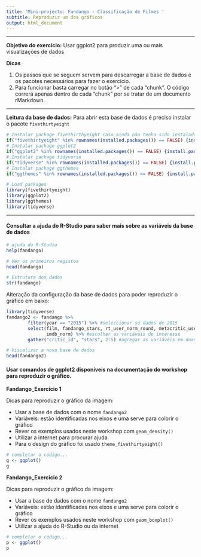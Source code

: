```yaml
---
title: 'Mini-projecto: Fandango - Classificação de Filmes '
subtitle: Reproduzir um dos gráficos
output: html_document
---
```


***

**Objetivo do exercício:** Usar ggplot2 para produzir uma ou mais visualizações de dados

**Dicas**

1. Os passos que se seguem servem para descarregar a base de dados e os pacotes necessários para fazer o exercício. 
2. Para funcionar basta carregar no botão ">" de cada "chunk". O código correrá apenas dentro de cada "chunk" por se tratar de um documento rMarkdown.

***

**Leitura da base de dados:** Para abrir esta base de dados é preciso instalar o pacote `fivethirtyeight`

```r
# Instalar package fivethirthyeight caso ainda não tenha sido instalado
if("fivethirtyeight" %in% rownames(installed.packages()) == FALSE) {install.packages("fivethirtyeight")}
# Instalar package ggplot2 
if("ggplot2" %in% rownames(installed.packages()) == FALSE) {install.packages("ggplot2")}
# Instalar package tidyverse 
if("tidyverse" %in% rownames(installed.packages()) == FALSE) {install.packages("tidyverse")}
# Instalar package ggthemes 
if("ggthemes" %in% rownames(installed.packages()) == FALSE) {install.packages("ggthemes")}
```

```r
# Load packages
library(fivethirtyeight)
library(ggplot2)
library(ggthemes)
library(tidyverse)
```

***

#### Consultar a ajuda do R-Studio para saber mais sobre as variáveis da base de dados

```r
# ajuda do R-Studio
help(fandango)
```

```r
# Ver os primeiros registos 
head(fandango)
```

```r
# Estrutura dos dados
str(fandango)
```

Alteração da configuração da base de dados para poder reproduzir o gráfico em baixo:
```r
library(tidyverse)
fandango2 <- fandango %>% 
        filter(year == "2015") %>% #seleccionar só dados de 2015
        select(film, fandango_stars, rt_user_norm_round, metacritic_user_nom, 
               imdb_norm) %>% #escolher as variáveis de interesse
        gather("critic_id", "stars", 2:5) #agregar as variáveis em duas novas variáves 

# Visualizar a nova base de dados 
head(fandango2)
```

#### Usar comandos de ggplot2 disponíveis na documentação do workshop para reproduzir o gráfico. 

**Fandango_Exercicio 1**

Dicas para reproduzir o gráfico da imagem:

* Usar a base de dados com o nome `fandango2`
* Variáveis: estão identificadas nos eixos e uma serve para colorir o gráfico
* Rever os exemplos usados neste workshop com `geom_density()`
* Utilizar a internet para procurar ajuda
* Para o design do gráfico foi usado `theme_fivethirtyeight()`

```r
# completar o código...
g <- ggplot()
g
```

**Fandango_Exercicio 2**

Dicas para reproduzir o gráfico da imagem:

* Usar a base de dados com o nome `fandango2`
* Variáveis: estão identificadas nos eixos e uma serve para colorir o gráfico
* Rever os exemplos usados neste workshop com `geom_boxplot()`
* Utilizar a ajuda do R-Studio ou da internet 

```r
# completar o código...
p <- ggplot() 
p
```

